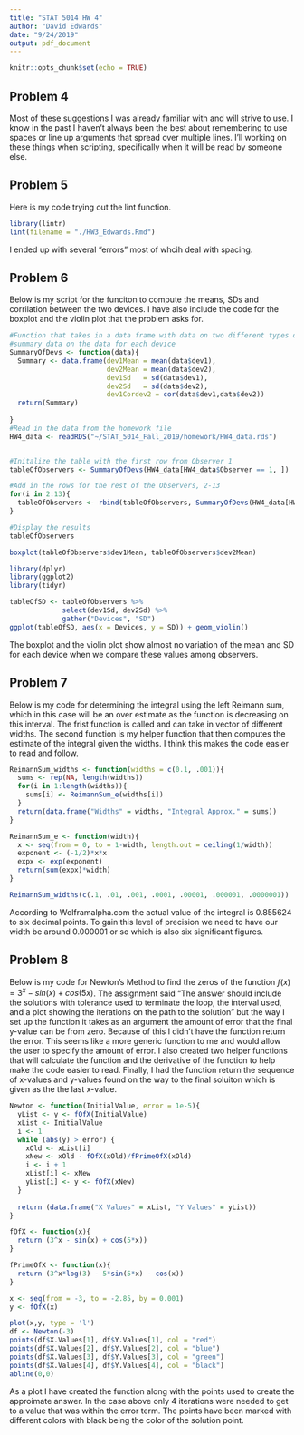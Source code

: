 ```yaml
---
title: "STAT 5014 HW 4"
author: "David Edwards"
date: "9/24/2019"
output: pdf_document
---
```


```r
knitr::opts_chunk$set(echo = TRUE)
```

## Problem 4

Most of these suggestions I was already familiar with and will strive to use.  I know in the past I haven't always been the best about remembering to use spaces or line up arguments that spread over multiple lines.  I'll working on these things when scripting, specifically when it will be read by someone else.

## Problem 5

Here is my code trying out the lint function.  

```r
library(lintr)
lint(filename = "./HW3_Edwards.Rmd")
```
I ended up with several "errors" most of whcih deal with spacing.    

## Problem 6

Below is my script for the funciton to compute the means, SDs and corrilation between the two devices.  I have also include the code for the boxplot and the violin plot that the problem asks for.

```r
#Function that takes in a data frame with data on two different types of devices and returns 
#summary data on the data for each device
SummaryOfDevs <- function(data){
  Summary <- data.frame(dev1Mean = mean(data$dev1),
                        dev2Mean = mean(data$dev2),
                        dev1Sd   = sd(data$dev1),
                        dev2Sd   = sd(data$dev2),
                        dev1Cordev2 = cor(data$dev1,data$dev2))
  return(Summary)
  
}
#Read in the data from the homework file
HW4_data <- readRDS("~/STAT_5014_Fall_2019/homework/HW4_data.rds")


#Initalize the table with the first row from Observer 1
tableOfObservers <- SummaryOfDevs(HW4_data[HW4_data$Observer == 1, ])

#Add in the rows for the rest of the Observers, 2-13
for(i in 2:13){
  tableOfObservers <- rbind(tableOfObservers, SummaryOfDevs(HW4_data[HW4_data$Observer == i, ]))
}

#Display the results
tableOfObservers

boxplot(tableOfObservers$dev1Mean, tableOfObservers$dev2Mean)

library(dplyr)
library(ggplot2)
library(tidyr)

tableOfSD <- tableOfObservers %>%
             select(dev1Sd, dev2Sd) %>%
             gather("Devices", "SD")
ggplot(tableOfSD, aes(x = Devices, y = SD)) + geom_violin()

```

The boxplot and the violin plot show almost no variation of the mean and SD for each device when we compare these values among observers.  


## Problem 7

Below is my code for determining the integral using the left Reimann sum, which in this case will be an over estimate as the function is decreasing on this interval.  The frist function is called and can take in vector of different widths.  The second function is my helper function that then computes the estimate of the integral given the widths.  I think this makes the code easier to read and follow.  


```r
ReimannSum_widths <- function(widths = c(0.1, .001)){
  sums <- rep(NA, length(widths))
  for(i in 1:length(widths)){
    sums[i] <- ReimannSum_e(widths[i])
  }
  return(data.frame("Widths" = widths, "Integral Approx." = sums))
}

ReimannSum_e <- function(width){
  x <- seq(from = 0, to = 1-width, length.out = ceiling(1/width))
  exponent <- (-1/2)*x*x
  expx <- exp(exponent)
  return(sum(expx)*width)
}

ReimannSum_widths(c(.1, .01, .001, .0001, .00001, .000001, .0000001))
```

According to Wolframalpha.com the actual value of the integral is 0.855624 to six decimal points.  To gain this level of precision we need to have our width be around 0.000001 or so which is also six significant figures.  


## Problem 8

Below is my code for Newton's Method to find the zeros of the function $f(x)=3^x-sin(x)+cos(5x)$.  The assignment said "The answer should include the solutions with tolerance used to terminate the loop, the interval used, and a plot showing the iterations on the path to the solution" but the way I set up the function it takes as an argument the amount of error that the final y-value can be from zero.  Because of this I didn't have the function return the error.  This seems like a more generic function to me and would allow the user to specify the amount of error.  I also created two helper functions that will calculate the function and the derivative of the function to help make the code easier to read.  Finally, I had the function return the sequence of x-values and y-values found on the way to the final soluiton which is given as the the last x-value.

```r
Newton <- function(InitialValue, error = 1e-5){
  yList <- y <- fOfX(InitialValue)
  xList <- InitialValue
  i <- 1
  while (abs(y) > error) {
    xOld <- xList[i]
    xNew <- xOld - fOfX(xOld)/fPrimeOfX(xOld)
    i <- i + 1
    xList[i] <- xNew
    yList[i] <- y <- fOfX(xNew)
  }
  
  return (data.frame("X Values" = xList, "Y Values" = yList))
}

fOfX <- function(x){
  return (3^x - sin(x) + cos(5*x))
}

fPrimeOfX <- function(x){
  return (3^x*log(3) - 5*sin(5*x) - cos(x))
}

x <- seq(from = -3, to = -2.85, by = 0.001)
y <- fOfX(x)

plot(x,y, type = 'l')
df <- Newton(-3)
points(df$X.Values[1], df$Y.Values[1], col = "red")
points(df$X.Values[2], df$Y.Values[2], col = "blue")
points(df$X.Values[3], df$Y.Values[3], col = "green")
points(df$X.Values[4], df$Y.Values[4], col = "black")
abline(0,0)

```

As a plot I have created the function along with the points used to create the approimate answer.  In the case above only 4 iterations were needed to get to a value that was within the error term.  The points have been marked with different colors with black being the color of the solution point.  



